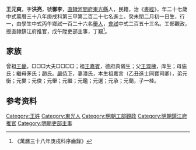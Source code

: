 {{Otheruses|other=名为王洪亮的其他人物|王洪亮}}
{{明清人物信息框
| 姓名 = 王元爽
| 原名 =
| 圖片名稱= 
| 圖片大小 =
| 圖片說明 = 
| 最高職務 =
| 國家 = 大明 
| 爵位 =
| 籍貫 = [[直隸|直隸]][[河間府|河間府]][[東光縣|東光縣]]
| 族裔 = 
| 旗籍 = 
| 字號 = 
| 諡號 =
| 出生日期 = 癸未閏二月初一日
| 出生地點 =
| 逝世日期 = 
| 逝世地點 =
| 墓葬 =
| 配偶 = 潘氏
| 親屬 = 曾祖[[王畿|王畿]]，祖[[王嘉賓|王嘉賓]]，父[[王溉槐|王溉槐]]，母施氏；繼母茅氏；趙氏
| 出身 =
* 萬曆三十八年庚戌科進士
| 經歷 =
| 著作 =  
}}
'''王元爽'''{{BD|1583年||？年||}}，字'''洪亮'''，號'''御李'''，[[直隸|直隸]][[河間府|河間府]][[東光縣|東光縣]]人，民籍，治《[[書經|書經]]》，年二十七歲中式萬曆三十八年庚戌科第三甲第二百二十七名進士。癸未閏二月初一日生，行一，由學生中式丙午鄉試一百二十六名[[舉人|舉人]]，[[會試|會試]]中式二百五十三名。工部觀政，授直隸鎮江府推官，戊午陞吏部主事，丁艱<ref>《萬曆三十八年庚戌科序齒錄》</ref>。

== 家族 ==
曾祖[[王畿|王畿]]，□□□大夫□□□□；祖[[王嘉賓|王嘉賓]]，德府典儀生；父[[王溉槐|王溉槐]]，庠生；母施氏；繼母茅氏；趙氏。[[嚴侍下|嚴侍下]]，妻潘氏，本生祖嘉言（乙丑進士同寶司卿），弟元衡；元婁；元俊；元舉；元繼；元鑑；元選；元承；元蘭，子一桂。

== 参考资料 ==
{{reflist}}

{{start box}}
{{s-off}}
{{s-before|[[吳暐|吳暐]]}}
{{s-title|明朝鎮江府推官|萬曆年間}}
{{s-after|[[安曦|安曦]]}}
{{end box}}

{{萬曆三十八年庚戌科殿试金榜}}

{{Authority control}}

{{DEFAULTSORT:}}
[[Category:王姓|Category:王姓]]
[[Category:東光人|Category:東光人]]
[[Category:明朝工部觀政|Category:明朝工部觀政]]
[[Category:明朝鎮江府推官|Category:明朝鎮江府推官]]
[[Category:明朝吏部主事|Category:明朝吏部主事]]


{{明朝人物小作品}}